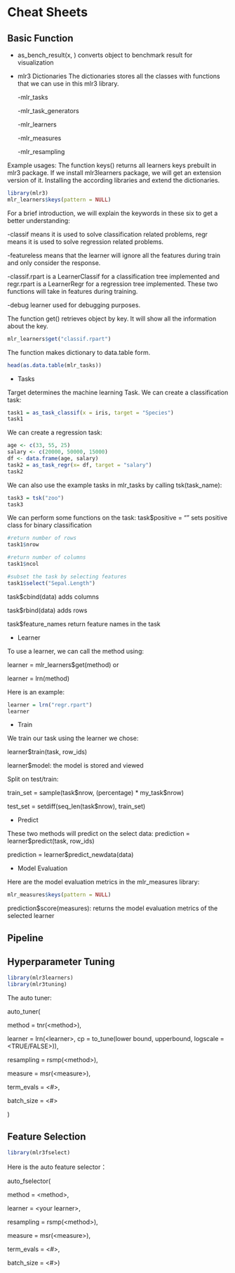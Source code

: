 # Cheat Sheets

## Basic Function

-   as_bench_result(x, ) converts object to benchmark result for visualization

-   mlr3 Dictionaries The dictionaries stores all the classes with functions that we can use in this mlr3 library.

    -mlr_tasks

    -mlr_task_generators

    -mlr_learners

    -mlr_measures

    -mlr_resampling

Example usages: The function keys() returns all learners keys prebuilt in mlr3 package. If we install mlr3learners package, we will get an extension version of it. Installing the according libraries and extend the dictionaries.

```{r,echo = TRUE}
library(mlr3)
mlr_learners$keys(pattern = NULL)
```

For a brief introduction, we will explain the keywords in these six to get a better understanding:

-classif means it is used to solve classification related problems, regr means it is used to solve regression related problems.

-featureless means that the learner will ignore all the features during train and only consider the response.

-classif.rpart is a LearnerClassif for a classification tree implemented and regr.rpart is a LearnerRegr for a regression tree implemented. These two functions will take in features during training.

-debug learner used for debugging purposes.

The function get() retrieves object by key. It will show all the information about the key.

```{r,echo = TRUE}
mlr_learners$get("classif.rpart")
```

The function makes dictionary to data.table form.

```{r,echo = TRUE}
head(as.data.table(mlr_tasks))
```

-   Tasks

Target determines the machine learning Task. We can create a classification task:

```{r,echo = TRUE}
task1 = as_task_classif(x = iris, target = "Species")
task1
```

We can create a regression task:

```{r,echo = TRUE}
age <- c(33, 55, 25)
salary <- c(20000, 50000, 15000)
df <- data.frame(age, salary)
task2 = as_task_regr(x= df, target = "salary")
task2
```

We can also use the example tasks in mlr_tasks by calling tsk(task_name):

```{r,echo = TRUE}
task3 = tsk("zoo")
task3
```

We can perform some functions on the task: task\$positive = "<argument>" sets positive class for binary classification

```{r,echo = TRUE}
#return number of rows
task1$nrow
```

```{r,echo = TRUE}
#return number of columns
task1$ncol
```

```{r,echo = TRUE}
#subset the task by selecting features
task1$select("Sepal.Length")
```

task\$cbind(data) adds columns

task\$rbind(data) adds rows

task\$feature_names return feature names in the task

-   Learner

To use a learner, we can call the method using:

learner = mlr_learners\$get(method) or

learner = lrn(method)

Here is an example:

```{r,echo = TRUE}
learner = lrn("regr.rpart")
learner
```

-   Train

We train our task using the learner we chose:

learner\$train(task, row_ids)

learner\$model: the model is stored and viewed

Split on test/train:

train_set = sample(task\$nrow, (percentage) \* my_task\$nrow)

test_set = setdiff(seq_len(task\$nrow), train_set)

-   Predict

These two methods will predict on the select data:
prediction = learner\$predict(task, row_ids)

prediction = learner\$predict_newdata(data)

-   Model Evaluation

Here are the model evaluation metrics in the mlr_measures library:

```{r,echo = TRUE}
mlr_measures$keys(pattern = NULL)
```

prediction\$score(measures): returns the model evaluation metrics of the selected learner

## Pipeline

## Hyperparameter Tuning

```{r,echo = TRUE}
library(mlr3learners)
library(mlr3tuning)
```

The auto tuner:

auto_tuner(

method = tnr(\<method\>),

learner = lrn(\<learner\>, cp = to_tune(lower bound, upperbound, logscale = \<TRUE/FALSE\>)),

resampling = rsmp(\<method\>),

measure = msr(\<measure\>),

term_evals = \<#\>,

batch_size = \<#\>

)

## Feature Selection

```{r,echo = TRUE}
library(mlr3fselect)

```

Here is the auto feature selector：

auto_fselector(

method = \<method\>,

learner = \<your learner\>,

resampling = rsmp(\<method\>),

measure = msr(\<measure\>),

term_evals = \<#\>,

batch_size = \<#\>)
